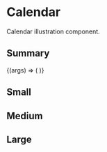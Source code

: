 
<Meta title="Atoms/Graphics/Illustrations/Calendar" component={CalendarIllustration} />

# Calendar

Calendar illustration component.

## Summary

<Canvas>
  <Story
  name="Explorer"
  args={{
  }}
  >
    {(args) => (
      <RocketIllustration {...args} />
    )}
  </Story>
</Canvas>

<ArgsTable of={CalendarIllustration} />

## Small

<Canvas>
  <Story name="Small">
    <CalendarIllustration
      size={IllustrationSize.Small}
    />
  </Story>
</Canvas>

## Medium

<Canvas>
  <Story name="Medium">
    <CalendarIllustration
      size={IllustrationSize.Medium}
    />
  </Story>
</Canvas>

## Large

<Canvas>
  <Story name="Large">
    <CalendarIllustration
      size={IllustrationSize.Large}
    />
  </Story>
</Canvas>
